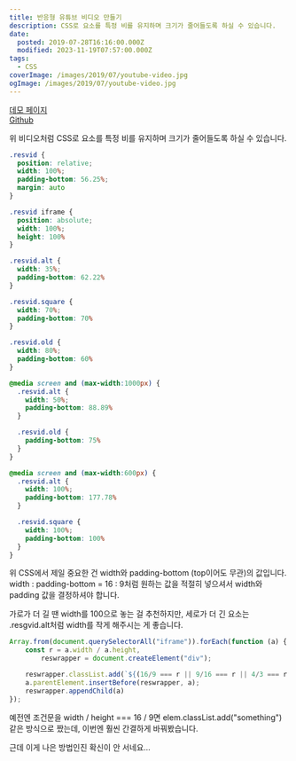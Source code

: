 ```yaml
---
title: 반응형 유튜브 비디오 만들기
description: CSS로 요소를 특정 비를 유지하며 크기가 줄어들도록 하실 수 있습니다.
date:
  posted: 2019-07-28T16:16:00.000Z
  modified: 2023-11-19T07:57:00.000Z
tags:
  - CSS
coverImage: /images/2019/07/youtube-video.jpg
ogImage: /images/2019/07/youtube-video.jpg
---
```


[데모 페이지](https://marshallku.github.io/responsive-video/)  
[Github](https://github.com/marshallku/responsive-video)

위 비디오처럼 CSS로 요소를 특정 비를 유지하며 크기가 줄어들도록 하실 수 있습니다.

```css
.resvid {
  position: relative;
  width: 100%;
  padding-bottom: 56.25%;
  margin: auto
}

.resvid iframe {
  position: absolute;
  width: 100%;
  height: 100%
}

.resvid.alt {
  width: 35%;
  padding-bottom: 62.22%
}

.resvid.square {
  width: 70%;
  padding-bottom: 70%
}

.resvid.old {
  width: 80%;
  padding-bottom: 60%
}

@media screen and (max-width:1000px) {
  .resvid.alt {
    width: 50%;
    padding-bottom: 88.89%
  }

  .resvid.old {
    padding-bottom: 75%
  }
}

@media screen and (max-width:600px) {
  .resvid.alt {
    width: 100%;
    padding-bottom: 177.78%
  }

  .resvid.square {
    width: 100%;
    padding-bottom: 100%
  }
}
```

위 CSS에서 제일 중요한 건 width와 padding-bottom (top이어도 무관)의 값입니다.  
width : padding-bottom = 16 : 9처럼 원하는 값을 적절히 넣으셔서 width와 padding 값을 결정하셔야 합니다.

가로가 더 길 땐 width를 100으로 놓는 걸 추천하지만, 세로가 더 긴 요소는 .resgvid.alt처럼 width를 작게 해주시는 게 좋습니다.

```js
Array.from(document.querySelectorAll("iframe")).forEach(function (a) {
    const r = a.width / a.height,
        reswrapper = document.createElement("div");

    reswrapper.classList.add(`${(16/9 === r || 9/16 === r || 4/3 === r || 1 === r) && "resvid"}`, `${9 / 16 === r ? "alt" : 4 / 3 === r ? "old" : r === 1 && "square"}`),
    a.parentElement.insertBefore(reswrapper, a);
    reswrapper.appendChild(a)
});
```

예전엔 조건문을 width / height === 16 / 9면 elem.classList.add("something") 같은 방식으로 짰는데, 이번엔 훨씬 간결하게 바꿔봤습니다.

근데 이게 나은 방법인진 확신이 안 서네요…